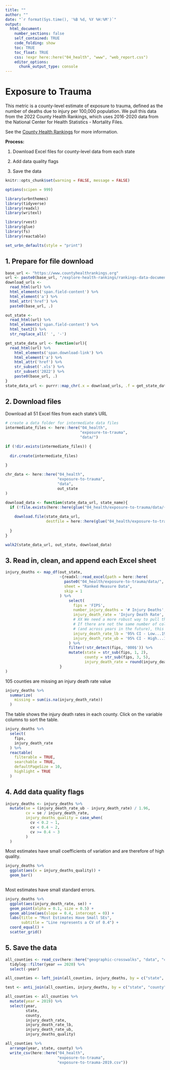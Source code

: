 ```yaml
---
title: ""
author: ""
date: "`r format(Sys.time(), '%B %d, %Y %H:%M')`"
output:
  html_document:
    number_sections: false
    self_contained: TRUE
    code_folding: show
    toc: TRUE
    toc_float: TRUE
    css: !expr here::here("04_health", "www", "web_report.css")
    editor_options:
      chunk_output_type: console
---
```


<style>
@import url('https://fonts.googleapis.com/css?family=Lato&display=swap');
</style>

<link rel="stylesheet" href="//fonts.googleapis.com/css?family=Lato" />

# Exposure to Trauma
This metric is a county-level estimate of exposure to trauma, defined as the number of deaths due to injury per 100,000 population. We pull this data from the 2022 County Health Rankings, which uses 2016-2020 data from the National Center for Health Statistics - Mortality Files.

See the [County Health Rankings](https://www.countyhealthrankings.org/explore-health-rankings/measures-data-sources/county-health-rankings-model/health-factors/social-and-economic-factors/community-safety/injury-deaths) for more information.


**Process:**

1. Download Excel files for county-level data from each state

2. Add data quality flags

3. Save the data

```r
knitr::opts_chunk$set(warning = FALSE, message = FALSE)
```

```r
options(scipen = 999)

library(urbnthemes)
library(tidyverse)
library(readxl)
library(writexl)

library(rvest)
library(glue)
library(fs)
library(reactable)

set_urbn_defaults(style = "print")

```

## 1. Prepare for file download
```r
base_url <- "https://www.countyhealthrankings.org"
url <- paste0(base_url, "/explore-health-rankings/rankings-data-documentation")
download_urls <-
  read_html(url) %>% 
  html_elements('span.field-content') %>%  
  html_element('a') %>% 
  html_attr('href') %>%
  paste0(base_url, .)

out_state <-
  read_html(url) %>% 
  html_elements('span.field-content') %>% 
  html_text2() %>% 
  str_replace_all(' ', '-')

get_state_data_url <- function(url){
  read_html(url) %>% 
    html_elements('span.download-link') %>% 
    html_element('a') %>% 
    html_attr('href') %>% 
    str_subset('.xls') %>% 
    str_subset('2022') %>% 
    paste0(base_url, .)
}
state_data_url <- purrr::map_chr(.x = download_urls, .f = get_state_data_url)
```


## 2. Download files

Download all 51 Excel files from each state's URL
```r
# create a data folder for intermediate data files
intermediate_files <- here::here("04_health",
                                 "exposure-to-trauma",
                                 "data/")

if (!dir.exists(intermediate_files)) {
  
  dir.create(intermediate_files)
  
}

chr_data <- here::here("04_health",
                       "exposure-to-trauma",
                       "data",
                       out_state
)

download_data <- function(state_data_url, state_name){
  if (!file.exists(here::here(glue("04_health/exposure-to-trauma/data/{state_name}.xlsx")))) {
    
    download.file(state_data_url, 
                  destfile = here::here(glue("04_health/exposure-to-trauma/data/{state_name}.xlsx")))
    
  }
}

walk2(state_data_url, out_state, download_data)

```


## 3. Read in, clean, and append each Excel sheet
```r
injury_deaths <- map_df(out_state,
                        ~{readxl::read_excel(path = here::here(
                          paste0("04_health/exposure-to-trauma/data/", .x, ".xlsx")),
                          sheet = "Ranked Measure Data",
                          skip = 1
                        ) %>%
                            select(
                              fips = 'FIPS',
                              number_injury_deaths = '# Injury Deaths',
                              injury_death_rate = 'Injury Death Rate',
                              # XX We need a more robust way to pull the confidence interval.
                              # If there are not the same number of columns across states 
                              # (and across years in the future), this will be inaccurate.
                              injury_death_rate_lb = '95% CI - Low...191',
                              injury_death_rate_ub = '95% CI - High...192'
                            ) %>%
                            filter(!str_detect(fips, '000$')) %>%
                            mutate(state = str_sub(fips, 1, 2),
                                   county = str_sub(fips, 3, 5),
                                   injury_death_rate = round(injury_death_rate, 2))
                        }
)
```

105 counties are missing an injury death rate value
```r
injury_deaths %>%
  summarize(
    missing = sum(is.na(injury_death_rate))
  )

```

The table shows the injury death rates in each county. Click on the variable columns to sort the table. 
```r
injury_deaths %>%
  select(
    fips,
    injury_death_rate
  ) %>%
  reactable(
    filterable = TRUE,
    searchable = TRUE,
    defaultPageSize = 10,
    highlight = TRUE
  )

```

## 4. Add data quality flags
```r
injury_deaths <- injury_deaths %>%
  mutate(se = (injury_death_rate_ub - injury_death_rate) / 1.96,
         cv = se / injury_death_rate,
         injury_deaths_quality = case_when(
           cv < 0.2 ~ 1,
           cv < 0.4 ~ 2,
           cv >= 0.4 ~ 3
         )
  )

```

Most estimates have small coefficients of variation and are therefore of high quality.
```r
injury_deaths %>%
  ggplot(aes(x = injury_deaths_quality)) +
  geom_bar()
  
```

Most estimates have small standard errors.
```r
injury_deaths %>%
  ggplot(aes(injury_death_rate, se)) +
  geom_point(alpha = 0.1, size = 0.5) +
  geom_abline(aes(slope = 0.4, intercept = 0)) +
  labs(title = "Most Estimates Have Small SEs",
       subtitle = "Line represents a CV of 0.4") +
  coord_equal() +
  scatter_grid()

```


## 5. Save the data
```r
all_counties <- read_csv(here::here("geographic-crosswalks", "data", "county-populations.csv")) %>%
  tidylog::filter(year == 2020) %>%
  select(-year)

all_counties <- left_join(all_counties, injury_deaths, by = c("state", "county"))

test <- anti_join(all_counties, injury_deaths, by = c("state", "county"))

all_counties <- all_counties %>%
  mutate(year = 2019) %>%
  select(year,
         state,
         county,
         injury_death_rate,
         injury_death_rate_lb,
         injury_death_rate_ub,
         injury_deaths_quality)

all_counties %>%
  arrange(year, state, county) %>%
  write_csv(here::here("04_health",
                       "exposure-to-trauma",
                       "exposure-to-trauma-2019.csv"))

```


